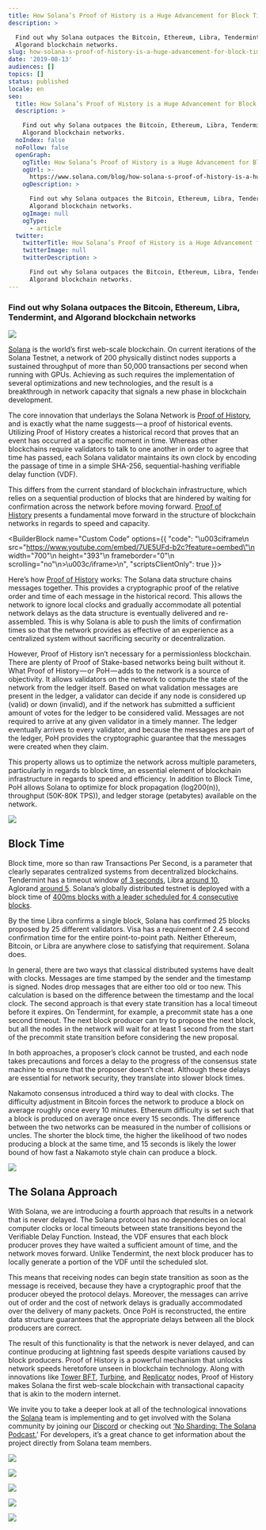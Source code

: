 ```yaml
---
title: How Solana’s Proof of History is a Huge Advancement for Block Time
description: >

  Find out why Solana outpaces the Bitcoin, Ethereum, Libra, Tendermint, and
  Algorand blockchain networks.
slug: how-solana-s-proof-of-history-is-a-huge-advancement-for-block-time
date: '2019-08-13'
audiences: []
topics: []
status: published
locale: en
seo:
  title: How Solana’s Proof of History is a Huge Advancement for Block Time
  description: >

    Find out why Solana outpaces the Bitcoin, Ethereum, Libra, Tendermint, and
    Algorand blockchain networks.
  noIndex: false
  noFollow: false
  openGraph:
    ogTitle: How Solana’s Proof of History is a Huge Advancement for Block Time
    ogUrl: >-
      https://www.solana.com/blog/how-solana-s-proof-of-history-is-a-huge-advancement-for-block-time
    ogDescription: >

      Find out why Solana outpaces the Bitcoin, Ethereum, Libra, Tendermint, and
      Algorand blockchain networks.
    ogImage: null
    ogType:
      - article
  twitter:
    twitterTitle: How Solana’s Proof of History is a Huge Advancement for Block Time
    twitterImage: null
    twitterDescription: >

      Find out why Solana outpaces the Bitcoin, Ethereum, Libra, Tendermint, and
      Algorand blockchain networks.
---
```


### **Find out why Solana outpaces the Bitcoin, Ethereum, Libra, Tendermint, and Algorand blockchain networks**

![](/how-solana-s-proof-of-history-is-a-huge-advancement-for-block-time/image-1.jpg)

[Solana](https://solana.com/?ref=solana.ghost.io) is the world’s first web-scale blockchain. On current iterations of the Solana Testnet, a network of 200 physically distinct nodes supports a sustained throughput of more than 50,000 transactions per second when running with GPUs. Achieving as such requires the implementation of several optimizations and new technologies, and the result is a breakthrough in network capacity that signals a new phase in blockchain development.

The core innovation that underlays the Solana Network is [Proof of History](https://solana.com/proof-of-history/?ref=solana.ghost.io), and is exactly what the name suggests — a proof of historical events. Utilizing Proof of History creates a historical record that proves that an event has occurred at a specific moment in time. Whereas other blockchains require validators to talk to one another in order to agree that time has passed, each Solana validator maintains its own clock by encoding the passage of time in a simple SHA-256, sequential-hashing verifiable delay function (VDF).

This differs from the current standard of blockchain infrastructure, which relies on a sequential production of blocks that are hindered by waiting for confirmation across the network before moving forward. [Proof of History](https://solana.com/proof-of-history/?ref=solana.ghost.io) presents a fundamental move forward in the structure of blockchain networks in regards to speed and capacity.

<BuilderBlock name="Custom Code" options={{
  "code": "\u003ciframe\n  src=\"https://www.youtube.com/embed/7UE5UFd-b2c?feature=oembed\"\n  width=\"700\"\n  height=\"393\"\n  frameborder=\"0\"\n  scrolling=\"no\"\n>\u003c/iframe>\n",
  "scriptsClientOnly": true
}}>

</BuilderBlock>

Here’s how [Proof of History](https://solana.com/proof-of-history/?ref=solana.ghost.io) works: The Solana data structure chains messages together. This provides a cryptographic proof of the relative order and time of each message in the historical record. This allows the network to ignore local clocks and gradually accommodate all potential network delays as the data structure is eventually delivered and re-assembled. This is why Solana is able to push the limits of confirmation times so that the network provides as effective of an experience as a centralized system without sacrificing security or decentralization.

However, Proof of History isn’t necessary for a permissionless blockchain. There are plenty of Proof of Stake-based networks being built without it. What Proof of History — or PoH — adds to the network is a source of objectivity. It allows validators on the network to compute the state of the network from the ledger itself. Based on what validation messages are present in the ledger, a validator can decide if any node is considered up (valid) or down (invalid), and if the network has submitted a sufficient amount of votes for the ledger to be considered valid. Messages are not required to arrive at any given validator in a timely manner. The ledger eventually arrives to every validator, and because the messages are part of the ledger, PoH provides the cryptographic guarantee that the messages were created when they claim.

This property allows us to optimize the network across multiple parameters, particularly in regards to block time, an essential element of blockchain infrastructure in regards to speed and efficiency. In addition to Block Time, PoH allows Solana to optimize for block propagation (log200(n)), throughput (50K-80K TPS)), and ledger storage (petabytes) available on the network.

![](/how-solana-s-proof-of-history-is-a-huge-advancement-for-block-time/image-2.jpg)

## **Block Time**

Block time, more so than raw Transactions Per Second, is a parameter that clearly separates centralized systems from decentralized blockchains. Tendermint has a timeout window [of 3 seconds](https://tendermint.com/docs/tendermint-core/using-tendermint.html?ref=solana.ghost.io#initialize), Libra [around 10](https://developers.libra.org/docs/assets/papers/the-libra-blockchain.pdf?ref=solana.ghost.io), Aglorand [around 5](https://people.csail.mit.edu/nickolai/papers/gilad-algorand-eprint.pdf?ref=solana.ghost.io). Solana’s globally distributed testnet is deployed with a block time of [400ms blocks with a leader scheduled for 4 consecutive blocks](https://github.com/solana-labs/solana/pull/4806?ref=solana.ghost.io).

By the time Libra confirms a single block, Solana has confirmed 25 blocks proposed by 25 different validators. Visa has a requirement of 2.4 second confirmation time for the entire point-to-point path. Neither Ethereum, Bitcoin, or Libra are anywhere close to satisfying that requirement. Solana does.

In general, there are two ways that classical distributed systems have dealt with clocks. Messages are time stamped by the sender and the timestamp is signed. Nodes drop messages that are either too old or too new. This calculation is based on the difference between the timestamp and the local clock. The second approach is that every state transition has a local timeout before it expires. On Tendermint, for example, a precommit state has a one second timeout. The next block producer can try to propose the next block, but all the nodes in the network will wait for at least 1 second from the start of the precommit state transition before considering the new proposal.

In both approaches, a proposer’s clock cannot be trusted, and each node takes precautions and forces a delay to the progress of the consensus state machine to ensure that the proposer doesn’t cheat. Although these delays are essential for network security, they translate into slower block times.

Nakamoto consensus introduced a third way to deal with clocks. The difficulty adjustment in Bitcoin forces the network to produce a block on average roughly once every 10 minutes. Ethereum difficulty is set such that a block is produced on average once every 15 seconds. The difference between the two networks can be measured in the number of collisions or uncles. The shorter the block time, the higher the likelihood of two nodes producing a block at the same time, and 15 seconds is likely the lower bound of how fast a Nakamoto style chain can produce a block.

![](/how-solana-s-proof-of-history-is-a-huge-advancement-for-block-time/image-3.jpg)

## **The Solana Approach**

With Solana, we are introducing a fourth approach that results in a network that is never delayed. The Solana protocol has no dependencies on local computer clocks or local timeouts between state transitions beyond the Verifiable Delay Function. Instead, the VDF ensures that each block producer proves they have waited a sufficient amount of time, and the network moves forward. Unlike Tendermint, the next block producer has to locally generate a portion of the VDF until the scheduled slot.

This means that receiving nodes can begin state transition as soon as the message is received, because they have a cryptographic proof that the producer obeyed the protocol delays. Moreover, the messages can arrive out of order and the cost of network delays is gradually accommodated over the delivery of many packets. Once PoH is reconstructed, the entire data structure guarantees that the appropriate delays between all the block producers are correct.

The result of this functionality is that the network is never delayed, and can continue producing at lightning fast speeds despite variations caused by block producers. Proof of History is a powerful mechanism that unlocks network speeds heretofore unseen in blockchain technology. Along with innovations like [Tower BFT](https://medium.com/solana-labs/tower-bft-solanas-high-performance-implementation-of-pbft-464725911e79?ref=solana.ghost.io), [Turbine](https://medium.com/solana-labs/turbine-solanas-block-propagation-protocol-solves-the-scalability-trilemma-2ddba46a51db?ref=solana.ghost.io), and [Replicator](https://medium.com/solana-labs/replicators-solanas-solution-to-petabytes-of-blockchain-data-storage-ef79db053fa1?ref=solana.ghost.io) nodes, Proof of History makes Solana the first web-scale blockchain with transactional capacity that is akin to the modern internet.

We invite you to take a deeper look at all of the technological innovations the [Solana](http://solana.com/?ref=solana.ghost.io) team is implementing and to get involved with the Solana community by joining our [Discord](https://discordapp.com/invite/pquxPsq?ref=solana.ghost.io) or checking out [‘No Sharding: The Solana Podcast.](https://podcast.solana.com/?ref=solana.ghost.io)’ For developers, it’s a great chance to get information about the project directly from Solana team members.

![](/how-solana-s-proof-of-history-is-a-huge-advancement-for-block-time/image-4.jpg)

![](/how-solana-s-proof-of-history-is-a-huge-advancement-for-block-time/image-5.jpg)

![](/how-solana-s-proof-of-history-is-a-huge-advancement-for-block-time/image-6.jpg)

![](/how-solana-s-proof-of-history-is-a-huge-advancement-for-block-time/image-7.jpg)

![](/how-solana-s-proof-of-history-is-a-huge-advancement-for-block-time/image-8.jpg)
